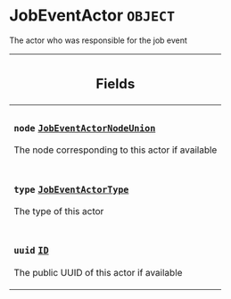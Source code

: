 <!--
  _____   ____    _   _  ____ _______   ______ _____ _____ _______
  |  __  / __   |  | |/ __ __   __| |  ____|  __ _   _|__   __|
  | |  | | |  | | |  | | |  | | | |    | |__  | |  | || |    | |
  | |  | | |  | | | . ` | |  | | | |    |  __| | |  | || |    | |
  | |__| | |__| | | |  | |__| | | |    | |____| |__| || |_   | |
  |_____/ ____/  |_| _|____/  |_|    |______|_____/_____|  |_|
  This file is auto-generated by script/generate_graphql_api_content.sh,
  please build the schema.json by running `rails api:graph:export`
  with https://github.com/buildkite/buildkite/,
  replace the content in data/graphql_data_schema.json
  and run the generation script `./scripts/generate-graphql-api-content.sh`.
-->
<!-- vale off -->
<h1 class="has-pills" data-algolia-exclude>
  JobEventActor
  <span class="pill pill--object pill--normal-case pill--large"><code>OBJECT</code></span>
</h1>
<!-- vale on -->

<p>The actor who was responsible for the job event</p>

<table class="responsive-table responsive-table--single-column-rows">
  <thead>
    <th>
      <h2 data-algolia-exclude>Fields</h2>
    </th>
  </thead>
  <tbody>
    <tr>
      <td>
        <h3 class="is-small has-pills">
          <code>node</code>
          <a
            href="/docs/apis/graphql/schemas/union/jobeventactornodeunion"
            class="pill pill--union pill--normal-case pill--medium"
            title="Go to UNION JobEventActorNodeUnion"
          >
            <code>JobEventActorNodeUnion</code>
          </a>
        </h3>
        <p>The node corresponding to this actor if available</p>
      </td>
    </tr>
    <tr>
      <td>
        <h3 class="is-small has-pills">
          <code>type</code>
          <a
            href="/docs/apis/graphql/schemas/enum/jobeventactortype"
            class="pill pill--enum pill--normal-case pill--medium"
            title="Go to ENUM JobEventActorType"
          >
            <code>JobEventActorType</code>
          </a>
        </h3>
        <p>The type of this actor</p>
      </td>
    </tr>
    <tr>
      <td>
        <h3 class="is-small has-pills">
          <code>uuid</code>
          <a
            href="/docs/apis/graphql/schemas/scalar/id"
            class="pill pill--scalar pill--normal-case pill--medium"
            title="Go to SCALAR ID"
          >
            <code>ID</code>
          </a>
        </h3>
        <p>The public UUID of this actor if available</p>
      </td>
    </tr>
  </tbody>
</table>
